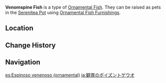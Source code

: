 {{About|the [[furnishing]]|the fish|Venomspine Fish}}
{{Furnishing Infobox
|title          = Venomspine Fish
|id             = 379009
|image          = Item Ornamental Venomspine Fish.png
|category       = Ornamental Fish
|quality        = 4
|adeptal_energy = 
|load           = 
|description    = A valuable Ornamental Fish that may be kept as a pet in the [[Pool of Sapphire Grace]] and [[Shaded Clarity]].<br />{{Item Description|Venomspine Fish}}
}}
'''Venomspine Fish''' is a type of [[Ornamental Fish]]. They can be raised as pets in the [[Serenitea Pot]] using [[Ornamental Fish Furnishings]].

==Location==
{{transclude|Venomspine Fish|Location}}

==Change History==
{{Change History|2.1}}

==Navigation==
{{Furnishing Navbox/Subsystems|fish pond}}

[[es:Espinoso venenoso (ornamental)]]
[[ja:観賞のポイズントゲウオ]]
